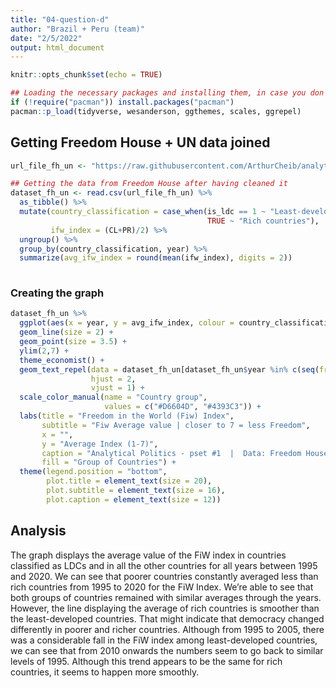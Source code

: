 ```yaml
---
title: "04-question-d"
author: "Brazil + Peru (team)"
date: "2/5/2022"
output: html_document
---
```


```r
knitr::opts_chunk$set(echo = TRUE)

## Loading the necessary packages and installing them, in case you don't have them at your computer:
if (!require("pacman")) install.packages("pacman")
pacman::p_load(tidyverse, wesanderson, ggthemes, scales, ggrepel)

```

## Getting Freedom House + UN data joined

```r
url_file_fh_un <- "https://raw.githubusercontent.com/ArthurCheib/analytical-politics-project/main/data/tidy-data-fh-un.csv"

## Getting the data from Freedom House after having cleaned it
dataset_fh_un <- read.csv(url_file_fh_un) %>% 
  as_tibble() %>% 
  mutate(country_classification = case_when(is_ldc == 1 ~ "Least-developed countries",
                                            TRUE ~ "Rich countries"),
         ifw_index = (CL+PR)/2) %>% 
  ungroup() %>% 
  group_by(country_classification, year) %>% 
  summarize(avg_ifw_index = round(mean(ifw_index), digits = 2))
  
```


### Creating the graph

```r
dataset_fh_un %>%
  ggplot(aes(x = year, y = avg_ifw_index, colour = country_classification, group = country_classification, label = avg_ifw_index)) +
  geom_line(size = 2) +
  geom_point(size = 3.5) +
  ylim(2,7) +
  theme_economist() +
  geom_text_repel(data = dataset_fh_un[dataset_fh_un$year %in% c(seq(from = 1995, to = 2020, by = 2)), ],
                  hjust = 2,
                  vjust = 1) +
  scale_color_manual(name = "Country group",
                     values = c("#D6604D", "#4393C3")) +
  labs(title = "Freedom in the World (Fiw) Index",
       subtitle = "Fiw Average value | closer to 7 = less Freedom",
       x = "",
       y = "Average Index (1-7)",
       caption = "Analytical Politics - pset #1  |  Data: Freedom House + UN Data",
       fill = "Group of Countries") +
  theme(legend.position = "bottom",
        plot.title = element_text(size = 20),
        plot.subtitle = element_text(size = 16),
        plot.caption = element_text(size = 12))


```

## Analysis

The graph displays the average value of the FiW index in countries classified as LDCs and in all the other countries for all years between 1995 and 2020. We can see that poorer countries constantly averaged less than rich countries from 1995 to 2020 for the FiW Index. We're able to see that both groups of countries remained with similar averages through the years. However, the line displaying the average of rich countries is smoother than the least-developed countries. That might indicate that democracy changed differently in poorer and richer countries. Although from 1995 to 2005, there was a considerable fall in the FiW index among least-developed countries, we can see that from 2010 onwards the numbers seem to go back to similar levels of 1995. Although this trend appears to be the same for rich countries, it seems to happen more smoothly.
